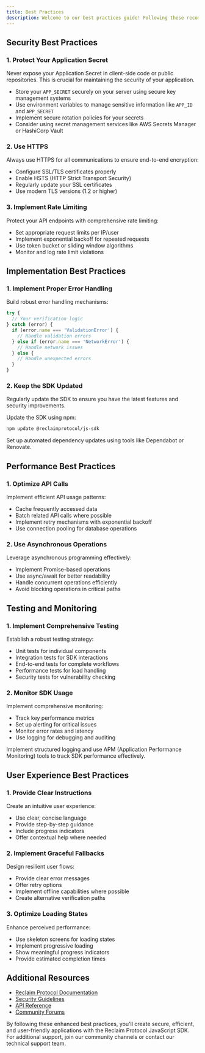 ```yaml
---
title: Best Practices
description: Welcome to our best practices guide! Following these recommendations will help you use the Reclaim Protocol JavaScript SDK securely and efficiently in your applications.
---
```


## Security Best Practices

### 1. Protect Your Application Secret

<Callout type="warning">
  Never expose your Application Secret in client-side code or public repositories. This is crucial for maintaining the security of your application.
</Callout>

- Store your `APP_SECRET` securely on your server using secure key management systems
- Use environment variables to manage sensitive information like `APP_ID` and `APP_SECRET`
- Implement secure rotation policies for your secrets
- Consider using secret management services like AWS Secrets Manager or HashiCorp Vault

### 2. Use HTTPS

Always use HTTPS for all communications to ensure end-to-end encryption:
- Configure SSL/TLS certificates properly
- Enable HSTS (HTTP Strict Transport Security)
- Regularly update your SSL certificates
- Use modern TLS versions (1.2 or higher)

### 3. Implement Rate Limiting

Protect your API endpoints with comprehensive rate limiting:
- Set appropriate request limits per IP/user
- Implement exponential backoff for repeated requests
- Use token bucket or sliding window algorithms
- Monitor and log rate limit violations

## Implementation Best Practices

### 1. Implement Proper Error Handling

Build robust error handling mechanisms:
```javascript
try {
  // Your verification logic
} catch (error) {
  if (error.name === 'ValidationError') {
    // Handle validation errors
  } else if (error.name === 'NetworkError') {
    // Handle network issues
  } else {
    // Handle unexpected errors
  }
}
```

### 2. Keep the SDK Updated

<Callout type="info">
  Regularly update the SDK to ensure you have the latest features and security improvements.
</Callout>

Update the SDK using npm:
```bash
npm update @reclaimprotocol/js-sdk
```

Set up automated dependency updates using tools like Dependabot or Renovate.

## Performance Best Practices

### 1. Optimize API Calls

Implement efficient API usage patterns:
- Cache frequently accessed data
- Batch related API calls where possible
- Implement retry mechanisms with exponential backoff
- Use connection pooling for database operations

### 2. Use Asynchronous Operations

Leverage asynchronous programming effectively:
- Implement Promise-based operations
- Use async/await for better readability
- Handle concurrent operations efficiently
- Avoid blocking operations in critical paths

## Testing and Monitoring

### 1. Implement Comprehensive Testing

Establish a robust testing strategy:
- Unit tests for individual components
- Integration tests for SDK interactions
- End-to-end tests for complete workflows
- Performance tests for load handling
- Security tests for vulnerability checking

### 2. Monitor SDK Usage

Implement comprehensive monitoring:
- Track key performance metrics
- Set up alerting for critical issues
- Monitor error rates and latency
- Use logging for debugging and auditing

<Callout type="info">
  Implement structured logging and use APM (Application Performance Monitoring) tools to track SDK performance effectively.
</Callout>

## User Experience Best Practices

### 1. Provide Clear Instructions

Create an intuitive user experience:
- Use clear, concise language
- Provide step-by-step guidance
- Include progress indicators
- Offer contextual help where needed

### 2. Implement Graceful Fallbacks

Design resilient user flows:
- Provide clear error messages
- Offer retry options
- Implement offline capabilities where possible
- Create alternative verification paths

### 3. Optimize Loading States

Enhance perceived performance:
- Use skeleton screens for loading states
- Implement progressive loading
- Show meaningful progress indicators
- Provide estimated completion times

## Additional Resources

- [Reclaim Protocol Documentation](https://docs.reclaimprotocol.org)
- [Security Guidelines](https://docs.reclaimprotocol.org/security)
- [API Reference](https://docs.reclaimprotocol.org/api)
- [Community Forums](https://community.reclaimprotocol.org)

By following these enhanced best practices, you'll create secure, efficient, and user-friendly applications with the Reclaim Protocol JavaScript SDK. For additional support, join our community channels or contact our technical support team.
